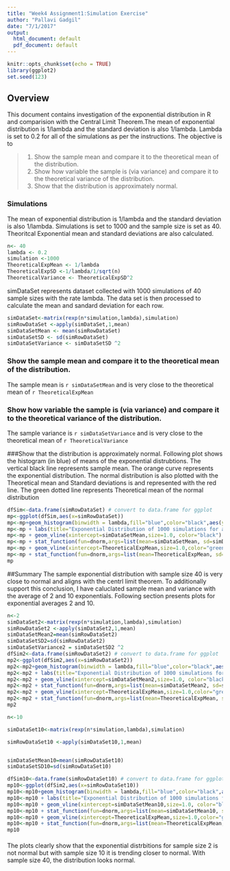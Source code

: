 ```yaml
---
title: "Week4 Assignment1:Simulation Exercise"
author: "Pallavi Gadgil"
date: "7/1/2017"
output:
  html_document: default
  pdf_document: default
---
```


```r
knitr::opts_chunk$set(echo = TRUE)
library(ggplot2)
set.seed(123)
```

## Overview
This document contains investigation of the exponential distribution in R and comparision with the Central Limit Theorem.The mean of exponential distribution is 1/lambda and the standard deviation is also 1/lambda. Lambda is set to 0.2 for all of the simulations as per the instructions. 
The objective is to 

>1. Show the sample mean and compare it to the theoretical mean of the distribution.
>2. Show how variable the sample is (via variance) and compare it to the theoretical variance of the distribution.
>3. Show that the distribution is approximately normal.

### Simulations
The mean of exponential distribution is 1/lambda and the standard deviation is also 1/lambda. Simulations is set to 1000 and the sample size is set as 40. Theoritcal Exponential mean and standard deviations are also calculated.
```r
n<- 40
lambda <- 0.2
simulation <-1000
TheoreticalExpMean <- 1/lambda
TheoreticalExpSD <-1/lambda/1/sqrt(n)
TheoreticalVariance <- TheoreticalExpSD^2
```
simDataSet represents dataset collected with 1000 simulations of 40 sample sizes with the rate lambda. The data set is then processed to calculate the mean and sandard deviation for each row.

```r
simDataSet<-matrix(rexp(n*simulation,lambda),simulation)
simRowDataSet <-apply(simDataSet,1,mean)
simDataSetMean <- mean(simRowDataSet)
simDataSetSD <- sd(simRowDataSet)
simDataSetVariance <- simDataSetSD ^2

```

### Show the sample mean and compare it to the theoretical mean of the distribution. 

The sample mean is `r simDataSetMean` and is very close to the theoretical mean of `r TheoreticalExpMean`

### Show how variable the sample is (via variance) and compare it to the theoretical variance of the distribution.
The sample variance is `r simDataSetVariance` and is very close to the theoretical mean of `r TheoreticalVariance`

###Show that the distribution is approximately normal.
Following plot shows the histogram (in blue) of means of the exponential distrubtions. 
The vertical black line represents sample mean.
The orange curve represents the exponential distribution. 
The normal distribution is also plotted with the Theoretical mean and Standard deviations is and represented with the red line.
The green dotted line represents Theoretical mean of the normal distribution
```r
dfSim<-data.frame(simRowDataSet) # convert to data.frame for ggplot
mp<-ggplot(dfSim,aes(x=simRowDataSet))
mp<-mp+geom_histogram(binwidth = lambda,fill="blue",color="black",aes(y = ..density..))
mp<-mp + labs(title="Exponential Distribution of 1000 simulations for a sample size of 40", x="Mean from n= 40", y="Density")
mp<-mp + geom_vline(xintercept=simDataSetMean,size=1.0, color="black") # add a line for the actual mean
mp<-mp + stat_function(fun=dnorm,args=list(mean=simDataSetMean, sd=simDataSetSD),color = "orange", size = 1.0)
mp<-mp + geom_vline(xintercept=TheoreticalExpMean,size=1.0,color="green",linetype = "longdash")
mp<-mp + stat_function(fun=dnorm,args=list(mean=TheoreticalExpMean, sd=TheoreticalExpSD),color = "red", size = 1.0)
mp
```

##Summary
The sample exponential distribution with sample size 40  is very close to normal and aligns with the centrl limit theorem. To additionally support this conclusion, I have caluclated sample mean and variance with the average of 2 and 10 exponentials. Following section presents plots for exponential averages 2 and 10. 

```r
n<-2
simDataSet2<-matrix(rexp(n*simulation,lambda),simulation)
simRowDataSet2 <-apply(simDataSet2,1,mean)
simDataSetMean2=mean(simRowDataSet2)
simDataSetSD2=sd(simRowDataSet2)
simDataSetVariance2 = simDataSetSD2 ^2
dfSim2<-data.frame(simRowDataSet2) # convert to data.frame for ggplot
mp2<-ggplot(dfSim2,aes(x=simRowDataSet2))
mp2<-mp2+geom_histogram(binwidth = lambda,fill="blue",color="black",aes(y = ..density..))
mp2<-mp2 + labs(title="Exponential Distribution of 1000 simulations for a sample size of 2", x="Mean from n= 2", y="Density")
mp2<-mp2 + geom_vline(xintercept=simDataSetMean2,size=1.0, color="black") # add a line for the actual mean
mp2<-mp2 + stat_function(fun=dnorm,args=list(mean=simDataSetMean2, sd=simDataSetSD2),color = "orange", size = 1.0)
mp2<-mp2 + geom_vline(xintercept=TheoreticalExpMean,size=1.0,color="green",linetype = "longdash")
mp2<-mp2 + stat_function(fun=dnorm,args=list(mean=TheoreticalExpMean, sd=TheoreticalExpSD),color = "red", size = 1.0)
mp2
```

```r
n<-10

simDataSet10<-matrix(rexp(n*simulation,lambda),simulation)

simRowDataSet10 <-apply(simDataSet10,1,mean)


simDataSetMean10=mean(simRowDataSet10)
simDataSetSD10=sd(simRowDataSet10)

dfSim10<-data.frame(simRowDataSet10) # convert to data.frame for ggplot
mp10<-ggplot(dfSim2,aes(x=simRowDataSet10))
mp10<-mp10+geom_histogram(binwidth = lambda,fill="blue",color="black",aes(y = ..density..))
mp10<-mp10 + labs(title="Exponential Distribution of 1000 simulations for a sample size of 10", x="Mean from n= 10", y="Density")
mp10<-mp10 + geom_vline(xintercept=simDataSetMean10,size=1.0, color="black") # add a line for the actual mean
mp10<-mp10 + stat_function(fun=dnorm,args=list(mean=simDataSetMean10, sd=simDataSetSD10),color = "orange", size = 1.0)
mp10<-mp10 + geom_vline(xintercept=TheoreticalExpMean,size=1.0,color="green",linetype = "longdash")
mp10<-mp10 + stat_function(fun=dnorm,args=list(mean=TheoreticalExpMean, sd=TheoreticalExpSD),color = "red", size = 1.0)
mp10
```

####
The plots clearly show that the exponential distrbitions for sample size 2 is not normal but with sample size 10 it is trending closer to normal. With sample size 40, the distribution looks normal.